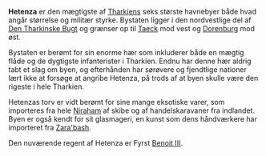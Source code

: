 {{title:Hetenza}}
{{author:Laura Holmegaard}}
{{timestamp:2009-10-27T08:04:05Z}}
{{copyright:Hetenza}}
'''Hetenza''' er den mægtigste af [[Tharkien|Tharkiens]] seks største havnebyer både hvad angår størrelse og militær styrke. Bystaten ligger i den nordvestlige del af [[Den Tharkinske Bugt]] og grænser op til [[Taeck]] mod vest og [[Dorenburg]] mod øst.

Bystaten er berømt for sin enorme hær som inkluderer både en mægtig flåde og de dygtigste infanterister i Tharkien. Endnu har denne hær aldrig tabt et slag om byen, og efterhånden har sørøvere og fjendtlige nationer lært ikke at forsøge at angribe Hetenza, på trods af at byen skulle være den rigeste i hele Tharkien.

Hetenzas torv er vidt berømt for sine mange eksotiske varer, som importeres fra hele [[Niraham]] af skibe og af handelskaravaner fra indlandet. Byen er også kendt for sit glasmageri, en kunst som dens håndværkere har importeret fra [[Zara'bash]].

Den nuværende regent af Hetenza er Fyrst [[Benoit III af Hetenza|Benoit III]].